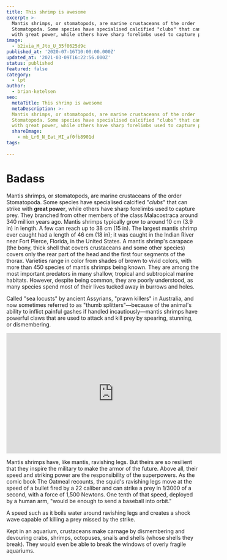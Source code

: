 ```yaml
---
title: This shrimp is awesome
excerpt: >-
  Mantis shrimps, or stomatopods, are marine crustaceans of the order
  Stomatopoda. Some species have specialised calcified "clubs" that can strike
  with great power, while others have sharp forelimbs used to capture prey.
image: 
  - b2ivia_M_Jto_U_35f0625d9c
published_at: '2020-07-16T10:00:00.000Z'
updated_at: '2021-03-09T16:22:56.000Z'
status: published
featured: false
category: 
  - lpt
author: 
  - brian-ketelsen
seo:
  metaTitle: This shrimp is awesome
  metaDescription: >-
  Mantis shrimps, or stomatopods, are marine crustaceans of the order
  Stomatopoda. Some species have specialised calcified "clubs" that can strike
  with great power, while others have sharp forelimbs used to capture prey.
  shareImage: 
    - mb_Lr6_N_Eat_MI_af0fb8901d
tags:
  
---
```


# Badass

Mantis shrimps, or stomatopods, are marine crustaceans of the order Stomatopoda. Some species have specialised calcified "_clubs_" that can strike with **great power**, while others have sharp forelimbs used to capture prey. They branched from other members of the class Malacostraca around 340 million years ago. Mantis shrimps typically grow to around 10 cm (3.9 in) in length. A few can reach up to 38 cm (15 in). The largest mantis shrimp ever caught had a length of 46 cm (18 in); it was caught in the Indian River near Fort Pierce, Florida, in the United States. A mantis shrimp's carapace (the bony, thick shell that covers crustaceans and some other species) covers only the rear part of the head and the first four segments of the thorax. Varieties range in color from shades of brown to vivid colors, with more than 450 species of mantis shrimps being known. They are among the most important predators in many shallow, tropical and subtropical marine habitats. However, despite being common, they are poorly understood, as many species spend most of their lives tucked away in burrows and holes.

Called "sea locusts" by ancient Assyrians, "prawn killers" in Australia, and now sometimes referred to as "thumb splitters"—because of the animal's ability to inflict painful gashes if handled incautiously—mantis shrimps have powerful claws that are used to attack and kill prey by spearing, stunning, or dismembering.

<iframe
  width="560"
  height="315"
  src="https://www.youtube.com/embed/CW8NUCPLE1c"
  frameborder="0"
  allow="accelerometer; autoplay; encrypted-media; gyroscope; picture-in-picture"
  allowfullscreen
></iframe>

Mantis shrimps have, like mantis, ravishing legs. But theirs are so resilient that they inspire the military to make the armor of the future. Above all, their speed and striking power are the responsibility of the superpowers. As the comic book The Oatmeal recounts, the squid's ravishing legs move at the speed of a bullet fired by a 22 caliber and can strike a prey in 1/3000 of a second, with a force of 1,500 Newtons. One tenth of that speed, deployed by a human arm, "would be enough to send a baseball into orbit."

A speed such as it boils water around ravishing legs and creates a shock wave capable of killing a prey missed by the strike.

Kept in an aquarium, crustaceans make carnage by dismembering and devouring crabs, shrimps, octopuses, snails and shells (whose shells they break). They would even be able to break the windows of overly fragile aquariums.
